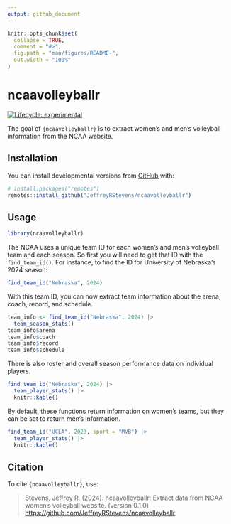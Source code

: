 ```yaml
---
output: github_document
---
```


<!-- README.md is generated from README.Rmd. Please edit that file -->

```r
knitr::opts_chunk$set(
  collapse = TRUE,
  comment = "#>",
  fig.path = "man/figures/README-",
  out.width = "100%"
)
```

# ncaavolleyballr

<!-- badges: start -->
[![Lifecycle: experimental](https://img.shields.io/badge/lifecycle-experimental-orange.svg)](https://lifecycle.r-lib.org/articles/stages.html#experimental)
<!-- badges: end -->

The goal of `{ncaavolleyballr}` is to extract women's and men's volleyball information from the NCAA website.

## Installation

You can install developmental versions from [GitHub](https://github.com/) with:

```r
# install.packages("remotes")
remotes::install_github("JeffreyRStevens/ncaavolleyballr")
```

## Usage

```r
library(ncaavolleyballr)
```


The NCAA uses a unique team ID for each women's and men's volleyball team and each season. So first you will need to get that ID with the `find_team_id()`. For instance, to find the ID for University of Nebraska's 2024 season:
```r
find_team_id("Nebraska", 2024)
```

With this team ID, you can now extract team information about the arena, coach, record, and schedule.

```r
team_info <- find_team_id("Nebraska", 2024) |> 
  team_season_stats()
team_info$arena
team_info$coach
team_info$record
team_info$schedule
```

There is also roster and overall season performance data on individual players. 

```r
find_team_id("Nebraska", 2024) |> 
  team_player_stats() |> 
  knitr::kable()
```

By default, these functions return information on women's teams, but they can be set to return men's information.

```r
find_team_id("UCLA", 2023, sport = "MVB") |> 
  team_player_stats() |> 
  knitr::kable()
```


## Citation

To cite `{ncaavolleyballr}`, use:

> Stevens, Jeffrey R. (2024). ncaavolleyballr: Extract data from NCAA women's volleyball website.
> (version 0.1.0)
> <https://github.com/JeffreyRStevens/ncaavolleyballr>


